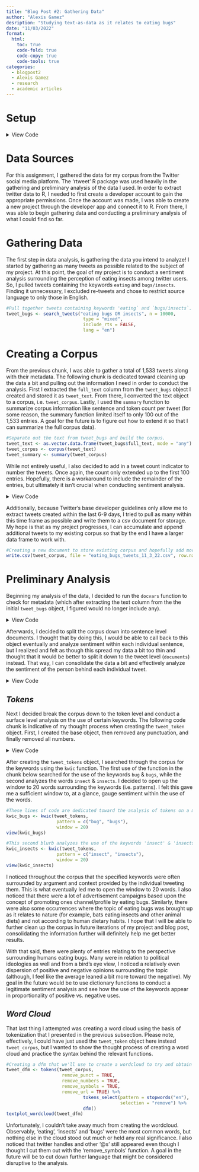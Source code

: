 ```yaml
---
title: "Blog Post #2: Gathering Data"
author: "Alexis Gamez"
desription: "Studying text-as-data as it relates to eating bugs"
date: "11/03/2022"
format:
  html:
    toc: true
    code-fold: true
    code-copy: true
    code-tools: true
categories:
  - blogpost2
  - Alexis Gamez
  - research
  - academic articles
---
```

# Setup

<details>
  <summary> View Code</summary>
  
```r
library(tidyverse)
library(tidytext)
library(readr)
library(devtools)
library(plyr)
library(knitr)
library(rvest)
library(rtweet)
library(twitteR)
library(tm)
library(lubridate)
library(quanteda)
library(quanteda.textplots)
knitr::opts_chunk$set(echo = TRUE)
```
</details>

# **Data Sources**
For this assignment, I gathered the data for my corpus from the Twitter social media platform. The 'rtweet' R package was used heavily in the gathering and preliminary analysis of the data I used. In order to extract twitter data to R, I needed to first create a developer account to gain the appropriate permissions. Once the account was made, I was able to create a new project through the developer app and connect it to R. From there, I was able to begin gathering data and conducting a preliminary analysis of what I could find so far.

# **Gathering Data**

The first step in data analysis, is gathering the data you intend to analyze! I started by gathering as many tweets as possible related to the subject of my project. At this point, the goal of my project is to conduct a sentiment analysis surrounding the perception of eating insects among twitter users. So, I pulled tweets containing the keywords `eating` and `bugs/insects`. Finding it unnecessary, I excluded re-tweets and chose to restrict source language to only those in English. 

```r
#Pull together tweets containing keywords 'eating` and `bugs/insects`.
tweet_bugs <- search_tweets("eating bugs OR insects", n = 10000,
                             type = "mixed",
                             include_rts = FALSE,
                             lang = "en")
```

# **Creating a Corpus**

From the previous chunk, I was able to gather a total of 1,533 tweets along with their metadata. The following chunk is dedicated toward cleaning up the data a bit and pulling out the information I need in order to conduct the analysis. First I extracted the `full_text` column from the `tweet_bugs` object I created and stored it as `tweet_text`. From there, I converted the text object to a corpus, i.e. `tweet_corpus`. Lastly, I used the `summary` function to summarize corpus information like sentence and token count per tweet (for some reason, the summary function limited itself to only 100 out of the 1,533 entries. A goal for the future is to figure out how to extend it so that I can summarize the full corpus data).

```r
#Separate out the text from tweet_bugs and build the corpus.
tweet_text <- as.vector.data.frame(tweet_bugs$full_text, mode = "any")
tweet_corpus <- corpus(tweet_text)
tweet_summary <- summary(tweet_corpus)
```

While not entirely useful, I also decided to add in a tweet count indicator to number the tweets. Once again, the count only extended up to the first 100 entries. Hopefully, there is a workaround to include the remainder of the entries, but ultimately it isn't crucial when conducting sentiment analysis.

<details>
  <summary> View Code</summary>
  
```r
#Creating tweet count indicator (i.e. Count).
tweet_summary$Count <- as.numeric(str_extract(tweet_summary$Text,"[0-9]+"))
tweet_summary
```
</details>

Additionally, because Twitter's base developer guidelines only allow me to extract tweets created within the last 6-9 days, I tried to pull as many within this time frame as possible and write them to a csv document for storage. My hope is that as my project progresses, I can accumulate and append additional tweets to my existing corpus so that by the end I have a larger data frame to work with.

```r
#Creating a new document to store existing corpus and hopefully add more over time.
write.csv(tweet_corpus, file = "eating_bugs_tweets_11_3_22.csv", row.names = FALSE)
```

# **Preliminary Analysis**

Beginning my analysis of the data, I decided to run the `docvars` function to check for metadata (which after extracting the text column from the the initial `tweet_bugs` object, I figured would no longer include any).

<details>
  <summary> View Code</summary>
  
```r
#Trying to pull metadata, but there no longer is any.
docvars(tweet_corpus)
```
</details>

Afterwards, I decided to split the corpus down into sentence level documents. I thought that by doing this, I would be able to call back to this object eventually and analyze sentiment within each individual sentence, but I realized and felt as though this spread my data a bit too thin and thought that it would be better to split it down to the tweet level (`documents`) instead. That way, I can consolidate the data a bit and effectively analyze the sentiment of the person behind each individual tweet. 

<details>
  <summary> View Code</summary>
  
```r
#These lines of code separate out each sentence within the tweet corpus. Only problem was, many tweets contained multiple sentences and this spreads the data very thin.
ndoc(tweet_corpus)
tweet_corpus_sentences <- corpus_reshape(tweet_corpus, to = "sentences")
ndoc(tweet_corpus_sentences)

#From there, I instead decided to separate them by tweet, i.e. document, to get a better idea of each individuals writing style and opinion. I felt as though 'sentences' was spreading it too thin.
tweet_corpus_document <- corpus_reshape(tweet_corpus, to = "documents")
ndoc(tweet_corpus_document)
summary(tweet_corpus_document, n=5)
```
</details>

## *Tokens*

Next I decided break the corpus down to the token level and conduct a surface level analysis on the use of certain keywords. The following code chunk is indicative of my thought process when creating the `tweet_token` object. First, I created the base object, then removed any punctuation, and finally removed all numbers.  

<details>
  <summary> View Code</summary>
  
```r
#My next step was to tokenize the corpus. The initial 'token' code uses the base tokenizer which breaks on white space.  
tweet_tokens <- tokens(tweet_corpus)
print(tweet_tokens)

#This line of code drops punctuation along with the default space breaks.
tweet_tokens <- tokens(tweet_corpus,
                        remove_punct = T)
print(tweet_tokens)

#This last line of code drops numbers within the token corpus as well.
tweet_tokens <- tokens(tweet_corpus,
                        remove_punct = T,
                        remove_numbers = T)
print(tweet_tokens)
```
</details>

After creating the `tweet_tokens` object, I searched through the corpus for the keywords using the `kwic` function. The first use of the function in the chunk below searched for the use of the keywords `bug` & `bugs`, while the second analyzes the words `insect` & `insects`. I decided to open up the window to 20 words surrounding the keywords (i.e. patterns). I felt this gave me a sufficient window to, at a glance, gauge sentiment within the use of the words.

```r
#These lines of code are dedicated toward the analysis of tokens on a more granular level. This first blurb is analyzing the use of the keywords 'bug' & 'bugs' within the corpus.
kwic_bugs <- kwic(tweet_tokens,
                   pattern = c("bug", "bugs"),
                   window = 20)
view(kwic_bugs)

#This second blurb analyzes the use of the keywords 'insect' & 'insects' instead.
kwic_insects <- kwic(tweet_tokens, 
                   pattern = c("insect", "insects"),
                   window = 20)
view(kwic_insects)
```

I noticed throughout the corpus that the specified keywords were often surrounded by argument and context provided by the individual tweeting them. This is what eventually led me to open the window to 20 words. I also noticed that there were a lot of advertisement campaigns based upon the concept of promoting ones channel/profile by eating bugs. Similarly, there were also some occurrences where the topic of eating bugs was brought up as it relates to nature (for example, bats eating insects and other animal diets) and not according to human dietary habits. I hope that I will be able to further clean up the corpus in future iterations of my project and blog post, consolidating the information further will definitely help me get better results.

With that said, there were plenty of entries relating to the perspective surrounding humans eating bugs. Many were in relation to political ideologies as well and from a bird's eye view, I noticed a relatively even dispersion of positive and negative opinions surrounding the topic (although, I feel like the average leaned a bit more toward the negative). My goal in the future would be to use dictionary functions to conduct a legitimate sentiment analysis and see how the use of the keywords appear in proportionality of positive vs. negative uses.

## *Word Cloud*

That last thing I attempted was creating a word cloud using the basis of tokenization that I presented in the previous subsection. Please note, effectively, I could have just used the `tweet_token` object here instead `tweet_corpus`, but I wanted to show the thought process of creating a word cloud and practice the syntax behind the relevant functions.

```r
#Creating a dfm that we'll use to create a wordcloud to try and obtain a birds eye view of word usage throughout our corpus.
tweet_dfm <- tokens(tweet_corpus, 
                     remove_punct = TRUE,
                     remove_numbers = TRUE,
                     remove_symbols = TRUE,
                     remove_url = TRUE) %>%
                             tokens_select(pattern = stopwords("en"),
                                           selection = "remove") %>%
                             dfm()
textplot_wordcloud(tweet_dfm)
```

Unfortunately, I couldn't take away much from creating the wordcloud. Observably, 'eating', 'insects' and 'bugs' were the most common words, but nothing else in the cloud stood out much or held any real significance. I also noticed that twitter handles and other '@s' still appeared even though I thought I cut them out with the 'remove_symbols' function. A goal in the future will be to cut down further language that might be considered disruptive to the analysis.





